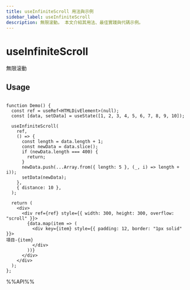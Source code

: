 ```yaml
---
title: useInfiniteScroll 用法與示例
sidebar_label: useInfiniteScroll
description: 無限滚動。 本文介紹其用法、最佳實踐與代碼示例。
---
```

# useInfiniteScroll

無限滚動

## Usage

```tsx live

function Demo() {
  const ref = useRef<HTMLDivElement>(null);
  const [data, setData] = useState([1, 2, 3, 4, 5, 6, 7, 8, 9, 10]);

  useInfiniteScroll(
    ref,
    () => {
      const length = data.length + 1;
      const newData = data.slice();
      if (newData.length === 400) {
        return;
      }
      newData.push(...Array.from({ length: 5 }, (_, i) => length + i));
      setData(newData);
    },
    { distance: 10 },
  );

  return (
    <div>
      <div ref={ref} style={{ width: 300, height: 300, overflow: "scroll" }}>
        {data.map(item => (
          <div key={item} style={{ padding: 12, border: "1px solid" }}>
項目-{item}
          </div>
        ))}
      </div>
    </div>
  );
};

```

%%API%%